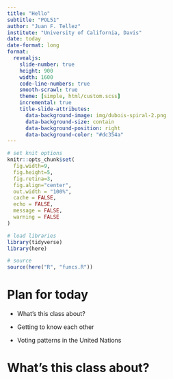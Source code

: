```yaml
---
title: "Hello"
subtitle: "POL51"
author: "Juan F. Tellez"
institute: "University of California, Davis"
date: today
date-format: long
format:
  revealjs: 
    slide-number: true
    height: 900
    width: 1600
    code-line-numbers: true
    smooth-scrawl: true
    theme: [simple, html/custom.scss]
    incremental: true
    title-slide-attributes:
      data-background-image: img/dubois-spiral-2.png
      data-background-size: contain
      data-background-position: right
      data-background-color: "#dc354a"
---
```



```r
# set knit options
knitr::opts_chunk$set(
  fig.width=9, 
  fig.height=5, 
  fig.retina=3,
  fig.align="center",
  out.width = "100%",
  cache = FALSE,
  echo = FALSE,
  message = FALSE, 
  warning = FALSE
)

# load libraries
library(tidyverse)
library(here)

# source
source(here("R", "funcs.R"))


```


# Plan for today {.center background-color="#dc354a"}

- What's this class about?

- Getting to know each other

- Voting patterns in the United Nations


# What's this class about? {.center background-color="#dc354a"}